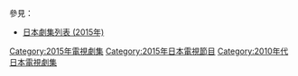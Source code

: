{{Catnav|頁面分類|...|電視節目|電視劇|每年電視影集|2015年電視影集}}
{{Catnav|頁面分類|...|电视节目|电视剧|各國電視劇|日本電視劇|每年日本電視劇集}}
{{cat year nav
| year = 2015
| cat = 日本電視劇集 
| sortkey = 日本電視劇集
| article = 日本電視劇
| in = 
}}
參見：
*[[日本劇集列表_(2015年)|日本劇集列表 (2015年)]]

[[Category:2015年電視劇集|Category:2015年電視劇集]]
[[Category:2015年日本電視節目|Category:2015年日本電視節目]]
[[Category:2010年代日本電視劇集|Category:2010年代日本電視劇集]]